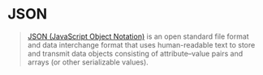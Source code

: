 # JSON

>[JSON (JavaScript Object Notation)](https://en.wikipedia.org/wiki/JSON) is an open standard file format and data interchange format that uses human-readable text to store and transmit data objects consisting of attribute–value pairs and arrays (or other serializable values).


<Example/>
